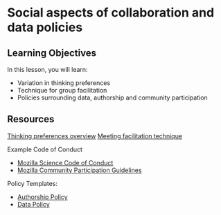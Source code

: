 # Social aspects of collaboration and data policies

## Learning Objectives

In this lesson, you will learn:

- Variation in thinking preferences
- Technique for group facilitation
- Policies surrounding data, authorship and community participation

## Resources

[Thinking preferences overview](files/thinking-preferences.html)
[Meeting facilitation technique](files/MtgFacilitation.html)

Example Code of Conduct

- [Mozilla Science Code of Conduct](https://science.mozilla.org/code-of-conduct)
- [Mozilla Community Participation Guidelines](https://www.mozilla.org/en-US/about/governance/policies/participation/)

Policy Templates: 

- [Authorship Policy](files/template-authorship-policy-ADC-training.docx)
- [Data Policy](files/template-data-policy-ADC-training.docx)